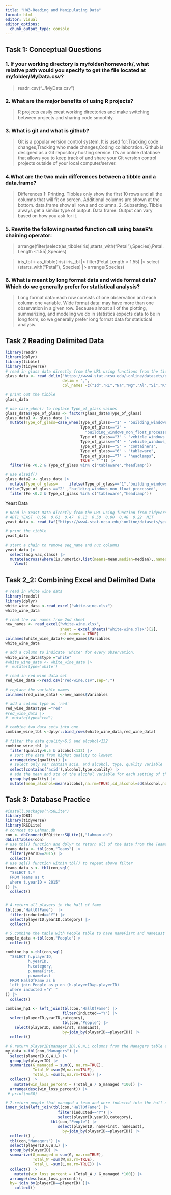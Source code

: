 ```yaml
---
title: "HW3-Reading and Manipulating Data"
format: html
editor: visual
editor_options: 
  chunk_output_type: console
---
```


## Task 1: Conceptual Questions

### 1. If your working directory is myfolder/homework/, what relative path would you specify to get the file located at myfolder/MyData.csv?

> readr_csv("../MyData.csv")

### 2. What are the major benefits of using R projects?

> R projects easily creat working directories and make switching between projects and sharing code smoothly.

### 3. What is git and what is github?

> Git is a popular version control system. It is used for:Tracking code changes,Tracking who made changes,Coding collaboration. Github is designed as a Git repository hosting service. It’s an online database that allows you to keep track of and share your Git version control projects outside of your local computer/server.

### 4.What are the two main differences between a tibble and a data.frame?

> Differences 1: Printing. Tibbles only show the first 10 rows and all the columns that will fit on screen. Additional columns are shown at the bottom. data.frame show all rows and columns. 2. Subsetting. Tibble always get a similar type of output. Data.frame: Output can vary based on how you ask for it.

### 5. Rewrite the following nested function call using baseR's chaining operator:

> arrange(filter(select(as_tibble(iris),starts_with("Petal"),Species),Petal.Length \<1.55),Species)

> iris_tbl \<-as_tibble(iris) iris_tbl \|\> filter(Petal.Length \< 1.55) \|\> select (starts_with("Petal"), Species) \|\> arrange(Species)

### 6. What is meant by long format data and wide format data? Which do we generally prefer for statistical analysis?

> Long format data: each row consists of one observation and each column one variable. Wide format data: may have more than one observation in a given row. Because almost all of the plotting, summarizing, and modeling we do in statistics expects data to be in long form, so we generally prefer long format data for statistical analysis.

## Task 2 Reading Delimited Data

```r
library(readr)
library(dplyr)
library(tibble)
library(tidyverse)
# read in glass data directly from the URL using functions from the tidyverse.
glass_data <- read_delim("https://www4.stat.ncsu.edu/~online/datasets/glass.data",
                         delim = ",",
                         col_names =c("Id","RI","Na","Mg","Al","Si","K","Ca","Ba","Fe","Type_of_glass"))

# print out the tibble
glass_data

# use case_when() to replace Type_of_glass values
glass_data$Type_of_glass <- factor(glass_data$Type_of_glass)
glass_data1 <- glass_data |>
  mutate(Type_of_glass=case_when(Type_of_glass=="1" ~ "building_windows_float_procesed",
                                 Type_of_glass=="2" ~
                                   "building_windows_non_float_processed",
                                 Type_of_glass=="3" ~ "vehicle_windows_float_processed",
                                 Type_of_glass=="4" ~ "vehicle_windows_non_float_processed (none in this database",
                                 Type_of_glass=="5" ~ "containers",
                                 Type_of_glass=="6" ~ "tableware",
                                 Type_of_glass=="7" ~ "headlamps",
                                 TRUE ~ " ")) |>
  filter(Fe <0.2 & Type_of_glass %in% c("tableware","headlamp"))

# use elseif()
glass_data2 <- glass_data |>
  mutate(Type_of_glass=     ifelse(Type_of_glass=="1","building_windows_float_procesed",
ifelse(Type_of_glass =="2" ,"building_windows_non_float_processed",       ifelse(Type_of_glass=="3","vehicle_windows_float_processed",              ifelse(Type_of_glass=="4","vehicle_windows_non_float_processed (none in this database",                                                   ifelse(Type_of_glass=="5", "containers",                                  ifelse(Type_of_glass=="6","tableware",                                    ifelse(Type_of_glass=="7","headlamps"," ")))))))) |>
  filter(Fe <0.2 & Type_of_glass %in% c("tableware","headlamp"))

```

Yeast Data

```r
# Read in Yeast Data directly from the URL using function from tidyverse.
# ADT1_YEAST  0.58  0.61  0.47  0.13  0.50  0.00  0.48  0.22  MIT
yeast_data <- read_fwf("https://www4.stat.ncsu.edu/~online/datasets/yeast.data", fwf_widths(c(12,6,6,6,6,6,6,6,6,3),                        c("seq_name","mcg","gvh","alm","mit","erl","pox","vac","nuc","class")))

# print the tibble                       
yeast_data

# start a chain to remove seq_name and nuc columns
yeast_data |>
  select(mcg:vac,class) |>
  mutate(across(where(is.numeric),list(mean1=mean,median=median),.names="{.col}_{.fn}")) |>
    View()
```

## Task 2_2: Combining Excel and Delimited Data

```r
# read in white wine data
library(readxl)
library(dplyr)
white_wine_data <-read_excel("white-wine.xlsx")
white_wine_data

# read the var names from 2nd sheet
new_names <- read_excel("white-wine.xlsx",
                        sheet = excel_sheets("white-wine.xlsx")[2],
                        col_names = TRUE)
colnames(white_wine_data)<-new_names$Variables
white_wine_data

# add a column to indicate 'white' for every observation.
white_wine_data$type ="white"
#white_wine_data <- white_wine_data |>
#  mutate(type='white')

# read in red wine data set
red_wine_data <-read.csv("red-wine.csv",sep=";")

# replace the variable names
colnames(red_wine_data) <-new_names$Variables

# add a column type as 'red'
red_wine_data$type ="red"
#red_wine_data |>
#  mutate(type="red")

# combine two data sets into one.
combine_wine_tbl <-dplyr::bind_rows(white_wine_data,red_wine_data)

# filter the data quality>6.5 and alcohol<132
combine_wine_tbl |>
  filter(quality>6.5 & alcohol<132) |>
  # sort the data from highst quality to lowest
  arrange(desc(quality)) |>
  # select only var contain acid, and alcohol, type, quality variable
  select(contains('acid'),alcohol,type,quality) |>
  # add the mean and std of the alcohol variable for each setting of the quality variable
  group_by(quality) |>
  mutate(mean_alcohol=mean(alcohol,na.rm=TRUE),sd_alcohol=sd(alcohol,na.rm=TRUE))
```

## Task 3: Database Practice

```r
#install.packages("RSQLite")
library(DBI)
library(tidyverse)
library(RSQLite)
# conncet to Lahman.db
con <- dbConnect(RSQLite::SQLite(),"lahman.db")
dbListTables(con)
# use tbl() function and dplyr to return all of the data from the Teams table for year 2015.
teams_data <- tbl(con,"Teams") |>
  filter(yearID==2015) |>
  collect()
# use sql() function within tbl() to repeat above filter
teams_data_s <- tbl(con,sql(
  "SELECT t.*
  FROM Teams as t
  where t.yearID = 2015"
)) |>
  collect()


# 4.return all players in the hall of fame
tbl(con,"HallOfFame")  |>
  filter(inducted=="Y") |>
  select(playerID,yearID,category) |>
  collect()

# 5.combine the table with People table to have nameFisrt and nameLast
people_data <-tbl(con,"People")|>
  collect()

combine_hp <-tbl(con,sql(
  "SELECT h.playerID,
          h.yearID,
          h.category,
          p.nameFirst,
          p.nameLast
  FROM HallOfFame as h
  left join People as p on (h.playerID=p.playerID)
  where inducted ='Y' "
)) |>
  collect()

combine_hp1 <- left_join(tbl(con,"HallOfFame") |>
                         filter(inducted=="Y") |>
  select(playerID,yearID,category),
                         tbl(con,"People") |>
    select(playerID, nameFirst, nameLast),
                         by=join_by(playerID==playerID)) |>
  collect() 
  
# 6.return playerID(manager ID),G,W,L columns from the Managers table and then determine sum of wins and sum of losses for each of these hall of fame managers.
my_data <-tbl(con,"Managers") |>
  select(playerID,G,W,L) |>
  group_by(playerID) |>
  summarize(G_managed = sum(G, na.rm=TRUE),
            Total_W =sum(W,na.rm=TRUE),
            Total_L =sum(L,na.rm=TRUE)) |>
  collect() |>
    mutate(win_loss_percent = (Total_W / G_managed *100)) |>
  arrange(desc(win_loss_percent)) |>
 # print(n=30)

# 7.return people that managed a team and were inducted into the hall of fame
inner_join(left_join(tbl(con,"HallOfFame") |>
                       filter(inducted=="Y") |>
                       select(playerID,yearID,category),
                    tbl(con,"People") |>
                       select(playerID, nameFirst, nameLast),
                         by=join_by(playerID==playerID)) |>
  collect() ,
  tbl(con,"Managers") |>
  select(playerID,G,W,L) |>
  group_by(playerID) |>
  summarize(G_managed = sum(G, na.rm=TRUE),
            Total_W =sum(W,na.rm=TRUE),
            Total_L =sum(L,na.rm=TRUE)) |>
  collect() |>
    mutate(win_loss_percent = (Total_W / G_managed *100)) |>
  arrange(desc(win_loss_percent)),
  by= join_by(playerID==playerID) )|>
    collect()

```
